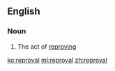 ==English==

===Noun===
{{en-noun}}

# The act of [[reprove|reproving]]

[[ko:reproval]]
[[ml:reproval]]
[[zh:reproval]]
